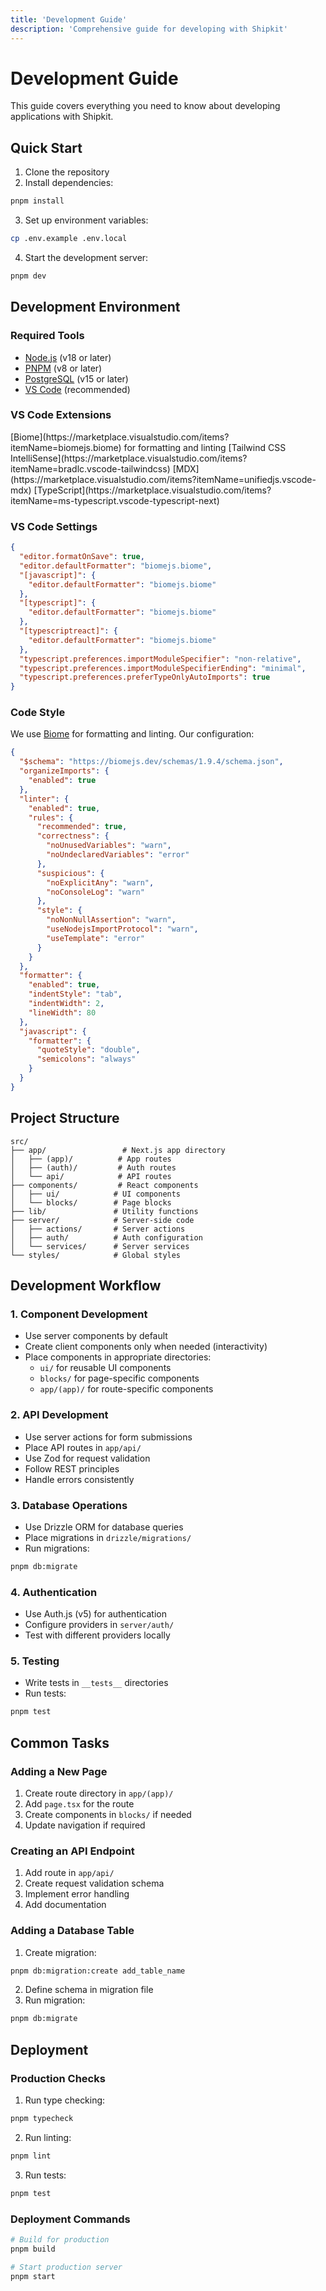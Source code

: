 ```yaml
---
title: 'Development Guide'
description: 'Comprehensive guide for developing with Shipkit'
---
```


# Development Guide

This guide covers everything you need to know about developing applications with Shipkit.

## Quick Start

1. Clone the repository
2. Install dependencies:
```bash
pnpm install
```

3. Set up environment variables:
```bash
cp .env.example .env.local
```

4. Start the development server:
```bash
pnpm dev
```

## Development Environment

### Required Tools

- [Node.js](https://nodejs.org) (v18 or later)
- [PNPM](https://pnpm.io) (v8 or later)
- [PostgreSQL](https://www.postgresql.org) (v15 or later)
- [VS Code](https://code.visualstudio.com) (recommended)

### VS Code Extensions

<CardGroup cols={2}>
  <Card title="Biome" icon="code">
    [Biome](https://marketplace.visualstudio.com/items?itemName=biomejs.biome) for formatting and linting
  </Card>
  <Card title="Tailwind CSS" icon="paintbrush">
    [Tailwind CSS IntelliSense](https://marketplace.visualstudio.com/items?itemName=bradlc.vscode-tailwindcss)
  </Card>
  <Card title="MDX" icon="file-text">
    [MDX](https://marketplace.visualstudio.com/items?itemName=unifiedjs.vscode-mdx)
  </Card>
  <Card title="TypeScript" icon="code">
    [TypeScript](https://marketplace.visualstudio.com/items?itemName=ms-typescript.vscode-typescript-next)
  </Card>
</CardGroup>

### VS Code Settings

```json
{
  "editor.formatOnSave": true,
  "editor.defaultFormatter": "biomejs.biome",
  "[javascript]": {
    "editor.defaultFormatter": "biomejs.biome"
  },
  "[typescript]": {
    "editor.defaultFormatter": "biomejs.biome"
  },
  "[typescriptreact]": {
    "editor.defaultFormatter": "biomejs.biome"
  },
  "typescript.preferences.importModuleSpecifier": "non-relative",
  "typescript.preferences.importModuleSpecifierEnding": "minimal",
  "typescript.preferences.preferTypeOnlyAutoImports": true
}
```

### Code Style

We use [Biome](https://biomejs.dev) for formatting and linting. Our configuration:

```json
{
  "$schema": "https://biomejs.dev/schemas/1.9.4/schema.json",
  "organizeImports": {
    "enabled": true
  },
  "linter": {
    "enabled": true,
    "rules": {
      "recommended": true,
      "correctness": {
        "noUnusedVariables": "warn",
        "noUndeclaredVariables": "error"
      },
      "suspicious": {
        "noExplicitAny": "warn",
        "noConsoleLog": "warn"
      },
      "style": {
        "noNonNullAssertion": "warn",
        "useNodejsImportProtocol": "warn",
        "useTemplate": "error"
      }
    }
  },
  "formatter": {
    "enabled": true,
    "indentStyle": "tab",
    "indentWidth": 2,
    "lineWidth": 80
  },
  "javascript": {
    "formatter": {
      "quoteStyle": "double",
      "semicolons": "always"
    }
  }
}
```

## Project Structure

```
src/
├── app/                 # Next.js app directory
│   ├── (app)/          # App routes
│   ├── (auth)/         # Auth routes
│   └── api/            # API routes
├── components/         # React components
│   ├── ui/            # UI components
│   └── blocks/        # Page blocks
├── lib/               # Utility functions
├── server/            # Server-side code
│   ├── actions/       # Server actions
│   ├── auth/          # Auth configuration
│   └── services/      # Server services
└── styles/            # Global styles
```

## Development Workflow

### 1. Component Development

- Use server components by default
- Create client components only when needed (interactivity)
- Place components in appropriate directories:
  - `ui/` for reusable UI components
  - `blocks/` for page-specific components
  - `app/(app)/` for route-specific components

### 2. API Development

- Use server actions for form submissions
- Place API routes in `app/api/`
- Use Zod for request validation
- Follow REST principles
- Handle errors consistently

### 3. Database Operations

- Use Drizzle ORM for database queries
- Place migrations in `drizzle/migrations/`
- Run migrations:
```bash
pnpm db:migrate
```

### 4. Authentication

- Use Auth.js (v5) for authentication
- Configure providers in `server/auth/`
- Test with different providers locally

### 5. Testing

- Write tests in `__tests__` directories
- Run tests:
```bash
pnpm test
```

## Common Tasks

### Adding a New Page

1. Create route directory in `app/(app)/`
2. Add `page.tsx` for the route
3. Create components in `blocks/` if needed
4. Update navigation if required

### Creating an API Endpoint

1. Add route in `app/api/`
2. Create request validation schema
3. Implement error handling
4. Add documentation

### Adding a Database Table

1. Create migration:
```bash
pnpm db:migration:create add_table_name
```

2. Define schema in migration file
3. Run migration:
```bash
pnpm db:migrate
```

## Deployment

### Production Checks

1. Run type checking:
```bash
pnpm typecheck
```

2. Run linting:
```bash
pnpm lint
```

3. Run tests:
```bash
pnpm test
```

### Deployment Commands

```bash
# Build for production
pnpm build

# Start production server
pnpm start
```
